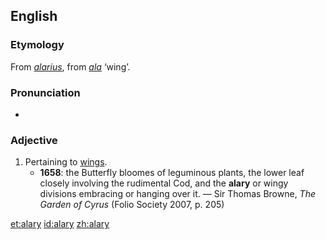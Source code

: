 ==English==

===Etymology===
From {{etyl|la}} ''[[alarius]]'', from ''[[ala]]'' ‘wing’.

===Pronunciation===
* {{IPA|/ˈeɪləɹi/}}

===Adjective===
{{en-adj}}

# Pertaining to [[wings]].
#* '''1658''': the Butterfly bloomes of leguminous plants, the lower leaf closely involving the rudimental Cod, and the '''alary''' or wingy divisions embracing or hanging over it. — Sir Thomas Browne, ''The Garden of Cyrus'' (Folio Society 2007, p. 205)

[[et:alary]]
[[id:alary]]
[[zh:alary]]